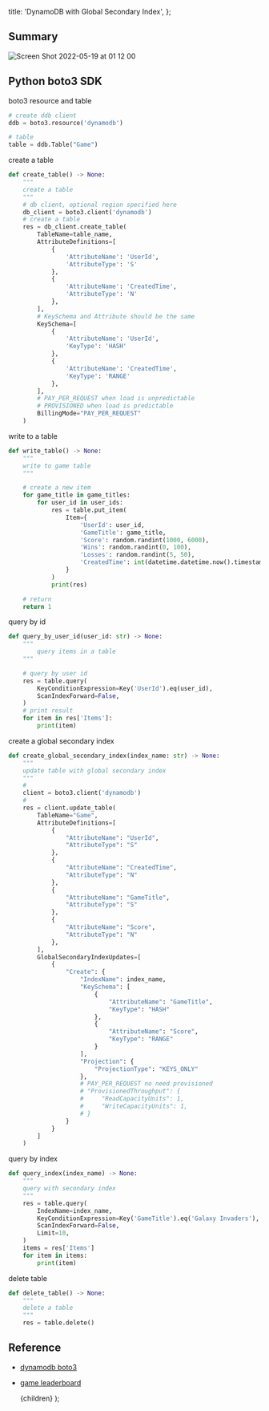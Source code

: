   title: 'DynamoDB with Global Secondary Index',
};

## Summary

![Screen Shot 2022-05-19 at 01 12 00](https://user-images.githubusercontent.com/20411077/169115332-cb521eee-59dd-4900-ae18-c532748c65f0.png)

## Python boto3 SDK

boto3 resource and table

```python
# create ddb client
ddb = boto3.resource('dynamodb')

# table
table = ddb.Table("Game")
```

create a table

```python
def create_table() -> None:
    """
    create a table
    """
    # db client, optional region specified here
    db_client = boto3.client('dynamodb')
    # create a table
    res = db_client.create_table(
        TableName=table_name,
        AttributeDefinitions=[
            {
                'AttributeName': 'UserId',
                'AttributeType': 'S'
            },
            {
                'AttributeName': 'CreatedTime',
                'AttributeType': 'N'
            },
        ],
        # KeySchema and Attribute should be the same
        KeySchema=[
            {
                'AttributeName': 'UserId',
                'KeyType': 'HASH'
            },
            {
                'AttributeName': 'CreatedTime',
                'KeyType': 'RANGE'
            },
        ],
        # PAY_PER_REQUEST when load is unpredictable
        # PROVISIONED when load is predictable
        BillingMode="PAY_PER_REQUEST"
    )
```

write to a table

```python
def write_table() -> None:
    """
    write to game table
    """

    # create a new item
    for game_title in game_titles:
        for user_id in user_ids:
            res = table.put_item(
                Item={
                    'UserId': user_id,
                    'GameTitle': game_title,
                    'Score': random.randint(1000, 6000),
                    'Wins': random.randint(0, 100),
                    'Losses': random.randint(5, 50),
                    'CreatedTime': int(datetime.datetime.now().timestamp() * 1000)
                }
            )
            print(res)

    # return
    return 1

```

query by id

```python
def query_by_user_id(user_id: str) -> None:
    """
        query items in a table
    """

    # query by user id
    res = table.query(
        KeyConditionExpression=Key('UserId').eq(user_id),
        ScanIndexForward=False,
    )
    # print result
    for item in res['Items']:
        print(item)
```

create a global secondary index

```python
def create_global_secondary_index(index_name: str) -> None:
    """
    update table with global secondary index
    """
    #
    client = boto3.client('dynamodb')
    #
    res = client.update_table(
        TableName="Game",
        AttributeDefinitions=[
            {
                "AttributeName": "UserId",
                "AttributeType": "S"
            },
            {
                "AttributeName": "CreatedTime",
                "AttributeType": "N"
            },
            {
                "AttributeName": "GameTitle",
                "AttributeType": "S"
            },
            {
                "AttributeName": "Score",
                "AttributeType": "N"
            },
        ],
        GlobalSecondaryIndexUpdates=[
            {
                "Create": {
                    "IndexName": index_name,
                    "KeySchema": [
                        {
                            "AttributeName": "GameTitle",
                            "KeyType": "HASH"
                        },
                        {
                            "AttributeName": "Score",
                            "KeyType": "RANGE"
                        }
                    ],
                    "Projection": {
                        "ProjectionType": "KEYS_ONLY"
                    },
                    # PAY_PER_REQUEST no need provisioned
                    # "ProvisionedThroughput": {
                    #     "ReadCapacityUnits": 1,
                    #     "WriteCapacityUnits": 1,
                    # }
                }
            }
        ]
    )
```

query by index

```python
def query_index(index_name) -> None:
    """
    query with secondary index
    """
    res = table.query(
        IndexName=index_name,
        KeyConditionExpression=Key('GameTitle').eq('Galaxy Invaders'),
        ScanIndexForward=False,
        Limit=10,
    )
    items = res['Items']
    for item in items:
        print(item)
```

delete table

```python
def delete_table() -> None:
    """
    delete a table
    """
    res = table.delete()
```

## Reference

- [dynamodb boto3](https://aws.amazon.com/getting-started/projects/create-manage-nonrelational-database-dynamodb/4/)
- [game leaderboard](https://aws.amazon.com/blogs/database/amazon-dynamodb-gaming-use-cases-and-design-patterns/)


  <MyLayoutTest frontmatter={meta}>{children}</MyLayoutTest>
);
